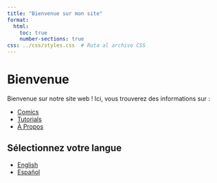 ```yaml
---
title: "Bienvenue sur mon site"
format: 
  html: 
    toc: true
    number-sections: true
css: ../css/styles.css  # Ruta al archivo CSS
---
```


# Bienvenue

Bienvenue sur notre site web ! Ici, vous trouverez des informations sur :

- [Comics](comics/comic1.html)
- [Tutorials](tutorials/tutorial1.html)
- [À Propos](about.html)

## Sélectionnez votre langue

- [English](../en/index.qmd)
- [Español](../es/index.qmd)